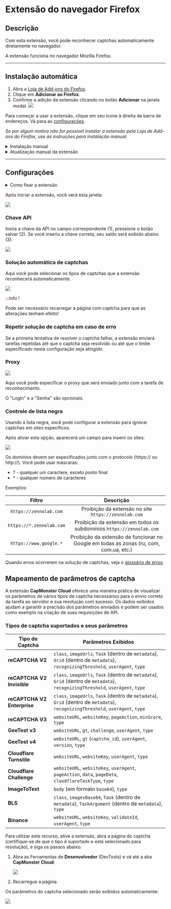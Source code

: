 ﻿---
sidebar_position: 1
sidebar_label: Extensão do navegador Firefox
---


<ArticleHead slug="extension/extension-firefox" />

# Extensão do navegador Firefox

## Descrição
Com esta extensão, você pode reconhecer captchas automaticamente diretamente no navegador.

A extensão funciona no navegador Mozilla Firefox.

-----
## Instalação automática
1. Abra a [Loja de Add-ons do Firefox](https://addons.mozilla.org/pt-br/firefox/addon/capmonster-cloud/).
2. Clique em **Adicionar ao Firefox**.
3. Confirme a adição da extensão clicando no botão **Adicionar** na janela modal.
   ![](./images/extension-main-firefox/modal.png)

Para começar a usar a extensão, clique em seu ícone à direita da barra de endereços. Vá para as [configurações](extension-firefox.mdx#configurações).

*Se por algum motivo não for possível instalar a extensão pela Loja de Add-ons do Firefox, use as instruções para instalação manual.*

<details>
    <summary>Instalação manual</summary>

1. Baixe o [arquivo com a extensão](https://zenno.link/firefox-actual-build).

2. Abra o navegador Firefox e vá trabalhar com as extensões:
   ![](./images/extension-main-firefox/extension-menu.png)
   
3. Clique no botão de engrenagem e, na lista suspensa que se abre, selecione **Instalar add-on a partir do arquivo...**
   ![](./images/extension-main-firefox/extension-installation.png)
   
4. Selecione o arquivo baixado com a extensão.

5. Após baixar a extensão, vá para **Gerenciar suas Extensões** e clique na extensão instalada.
   ![](./images/extension-main-firefox/extension1.png)
   
6. Vá para a aba **Permissões** e certifique-se de que todas as permissões estão concedidas.
   ![](./images/extension-main-firefox/extension2.png)
</details>

<details>
    <summary>Atualização manual da extensão</summary>

Se você estiver instalando a extensão sobre a versão anterior, ao atualizar os arquivos originais da extensão, também precisará clicar no botão de atualização na página **Extensões** (como abrir esta página está descrito acima na seção **Instalação manual**).
</details>

-----
## Configurações
<details>
    <summary>Como fixar a extensão</summary>

Por padrão, uma extensão recém-instalada é fixada automaticamente no painel do navegador. 
   ![](./images/extension-main-firefox/extension-panel.png)
</details>

Após iniciar a extensão, você verá esta janela:

![](./images/extension-main-firefox/ext.screen.enf.png)
### <a name="id-browserextension-apikey"></a>Chave API
Insira a chave da API no campo correspondente (1), pressione o botão salvar (2). Se você inseriu a chave correta, seu saldo será exibido abaixo (3).

![](./images/extension-main-firefox/api-key.png)
### <a name="id-browserextension-automaticcaptchasolving"></a>Solução automática de captchas
Aqui você pode selecionar os tipos de captchas que a extensão reconhecerá automaticamente.

![](./images/extension-main-firefox/extension.examplef.png)

:::info !

Pode ser necessário recarregar a página com captcha para que as alterações tenham efeito!

### <a name="id-browserextension-repeatcaptchasolvingincaseofanerror"></a>Repetir solução de captcha em caso de erro
Se a primeira tentativa de resolver o captcha falhar, a extensão enviará tarefas repetidas até que o captcha seja resolvido ou até que o limite especificado nesta configuração seja atingido.
### <a name="id-browserextension-proxy"></a>Proxy
![](./images/extension-main-firefox/proxy.png) 

Aqui você pode especificar o proxy que será enviado junto com a tarefa de reconhecimento.

O "Login" e a "Senha" são opcionais.
### <a name="id-browserextension-blacklistcontrol"></a>Controle de lista negra
Usando a lista negra, você pode configurar a extensão para ignorar captchas em sites específicos.

Após ativar esta opção, aparecerá um campo para inserir os sites:


![](./images/extension-main-firefox/blacklist-control.png)

Os domínios devem ser especificados junto com o protocolo (https:// ou http://).
Você pode usar máscaras:

- ? - qualquer um caractere, exceto ponto final
- \* - qualquer número de caracteres

Exemplos:

|**Filtro**|**Descrição**|
| :-: | :-: |
|`https://zennolab.com`|Proibição da extensão no site `https://zennolab.com`|
|`https://*.zennolab.com`|Proibição da extensão em todos os subdomínios `https://zennolab.com`|
|`https://www.google.*`|Proibição da extensão de funcionar no Google em todas as zonas (ru, com, com.ua, etc.)|

Quando erros ocorrerem na solução de captchas, veja o [glossário de erros](/api/api-errors.mdx).

## Mapeamento de parâmetros de captcha

A extensão **CapMonster Cloud** oferece uma maneira prática de visualizar os parâmetros de vários tipos de captcha necessários para o envio correto da tarefa ao servidor e sua resolução com sucesso. Os dados exibidos ajudam a garantir a precisão dos parâmetros enviados e podem ser usados como exemplo na criação de suas requisições de API.

### Tipos de captcha suportados e seus parâmetros

| Tipo de Captcha             | Parâmetros Exibidos                                                                                                             |
| --------------------------- | ------------------------------------------------------------------------------------------------------------------------------- |
| **reCAPTCHA V2**            | `class`, `imageUrls`, `Task` (dentro de `metadata`), `Grid` (dentro de `metadata`), `recognizingThreshold`, `userAgent`, `type` |
| **reCAPTCHA V2 Invisible**  | `class`, `imageUrls`, `Task` (dentro de `metadata`), `Grid` (dentro de `metadata`), `recognizingThreshold`, `userAgent`, `type` |
| **reCAPTCHA V2 Enterprise** | `class`, `imageUrls`, `Task` (dentro de `metadata`), `Grid` (dentro de `metadata`), `recognizingThreshold`, `userAgent`, `type` |
| **reCAPTCHA V3**            | `websiteURL`, `websiteKey`, `pageAction`, `minScore`, `type`                                                                    |
| **GeeTest v3**              | `websiteURL`, `gt`, `challenge`, `userAgent`, `type`                                                                            |
| **GeeTest v4**              | `websiteURL`, `gt` (`captcha_id`), `userAgent`, `version`, `type`                                                               |
| **Cloudflare Turnstile**    | `websiteURL`, `websiteKey`, `userAgent`, `type`                                                                                 |
| **Cloudflare Challenge**    | `websiteURL`, `websiteKey`, `userAgent`, `pageAction`, `data`, `pageData`, `cloudflareTaskType`, `type`                         |
| **ImageToText**             | `body` (em formato `base64`), `type`                                                                                            |
| **BLS**                     | `class`, `imagesBase64`, `Task` (dentro de `metadata`), `TaskArgument` (dentro de `metadata`), `type`                           |
| **Binance**                 | `websiteURL`, `websiteKey`, `validateId`, `userAgent`, `type`                                                                   |

Para utilizar este recurso, ative a extensão, abra a página do captcha (certifique-se de que o tipo é suportado e está selecionado para resolução), e siga os passos abaixo:

1. Abra as Ferramentas de **Desenvolvedor** (DevTools) e vá até a aba **CapMonster Cloud**:  
   
   ![](./images/extension-main-firefox/params_extenstion2.png)

2. Recarregue a página.

Os parâmetros do captcha selecionado serão exibidos automaticamente:  

![](./images/extension-main-firefox/params_extenstion3.png)